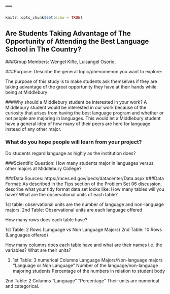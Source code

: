 ---
---

```r
knitr::opts_chunk$set(echo = TRUE)
```


## Are Students Taking Advantage of The Opportunity of Attending the Best Language School in The Country?

###Group Members: 
Wengel Kifle, Luisangel Osorio,

###Purpose: Describe the general topic/phenomenon you want to explore:

The purpose of this study is to make students ask themselves if they are taking advantage of the great opportunity they have at their hands while being at Middlebury 

###Why should a Middlebury student be interested in your work?
A Middlebury student would be interested in our work because of the curiosity that arises from having the best language program and whether or not people are majoring in languages. This would let a Middlebury student have a general idea of how many of their peers are here for language instead of any other major. 

### What do you hope people will learn from your project?

Do students regard language as highly as the institution does?

###Scientific Question: 
How many students major in languages versus other majors at Middlebury College?

###Data Sources: 
https://nces.ed.gov/ipeds/datacenter/Data.aspx
###Data Format: 
As described in the Tips section of the Problem Set 06 discussion, describe what your tidy format data set looks like:
How many tables will you have? What are the observational units of each table?

1st table: observational units are the number of language and non-language majors.
2nd Table: Observational units are each language offered

How many rows does each table have?

1st Table:  2 Rows (Language vs Non Language Majors)
2nd Table: 10 Rows (Languages offered)

How many columns does each table have and what are their names i.e. the variables? What are their units?

1. 1st Table: 3 numerical Columns
Language Majors/Non-language majors “Language or Non Language”
Number of the language/non-language majoring students
Percentage of the numbers in relation to student body

2nd Table: 2 Columns 
“Language” “Percentage”
Their units are numerical and categorical. 



